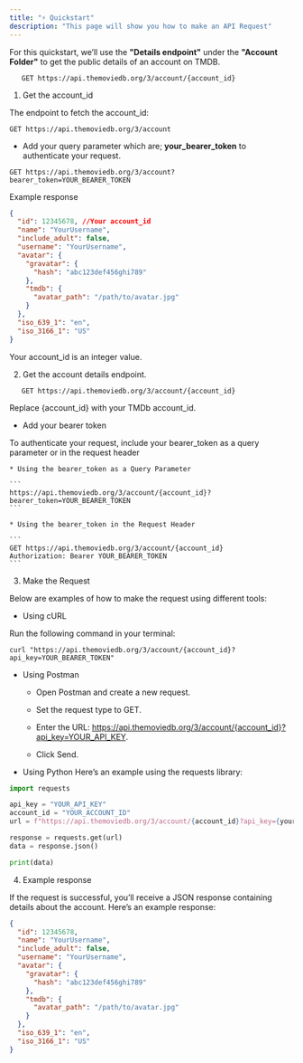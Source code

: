 ```yaml
---
title: "⚡ Quickstart"
description: "This page will show you how to make an API Request"
---
```


For this quickstart, we’ll use the **"Details endpoint"** under the **"Account Folder"** to get the public details of an account on TMDB.

```
   GET https://api.themoviedb.org/3/account/{account_id}
```

1. Get the account_id

The endpoint to fetch the account_id:

```
GET https://api.themoviedb.org/3/account
```

- Add your query parameter which are; **your_bearer_token** to authenticate your request.

```
GET https://api.themoviedb.org/3/account?bearer_token=YOUR_BEARER_TOKEN
```

Example response

```json
{
  "id": 12345678, //Your account_id
  "name": "YourUsername",
  "include_adult": false,
  "username": "YourUsername",
  "avatar": {
    "gravatar": {
      "hash": "abc123def456ghi789"
    },
    "tmdb": {
      "avatar_path": "/path/to/avatar.jpg"
    }
  },
  "iso_639_1": "en",
  "iso_3166_1": "US"
}
```

<Note>Your account_id is an integer value.</Note>

2. Get the account details endpoint.

```
   GET https://api.themoviedb.org/3/account/{account_id}
```

Replace {account_id} with your TMDb account_id.

- Add your bearer token

To authenticate your request, include your bearer_token as a query parameter or in the request header

    * Using the bearer_token as a Query Parameter

    ```
    https://api.themoviedb.org/3/account/{account_id}?bearer_token=YOUR_BEARER_TOKEN
    ```

    * Using the bearer_token in the Request Header

    ```
    GET https://api.themoviedb.org/3/account/{account_id}
    Authorization: Bearer YOUR_BEARER_TOKEN
    ```

3. Make the Request

Below are examples of how to make the request using different tools:

- Using cURL

Run the following command in your terminal:

```
curl "https://api.themoviedb.org/3/account/{account_id}?api_key=YOUR_BEARER_TOKEN"
```

- Using Postman

  - Open Postman and create a new request.

  - Set the request type to GET.

  - Enter the URL: https://api.themoviedb.org/3/account/{account_id}?api_key=YOUR_API_KEY.

  - Click Send.

- Using Python
  Here’s an example using the requests library:

```Python
import requests

api_key = "YOUR_API_KEY"
account_id = "YOUR_ACCOUNT_ID"
url = f"https://api.themoviedb.org/3/account/{account_id}?api_key={your_bearer_token}"

response = requests.get(url)
data = response.json()

print(data)
```

4. Example response

If the request is successful, you’ll receive a JSON response containing details about the account. Here’s an example response:

```json
{
  "id": 12345678,
  "name": "YourUsername",
  "include_adult": false,
  "username": "YourUsername",
  "avatar": {
    "gravatar": {
      "hash": "abc123def456ghi789"
    },
    "tmdb": {
      "avatar_path": "/path/to/avatar.jpg"
    }
  },
  "iso_639_1": "en",
  "iso_3166_1": "US"
}
```
